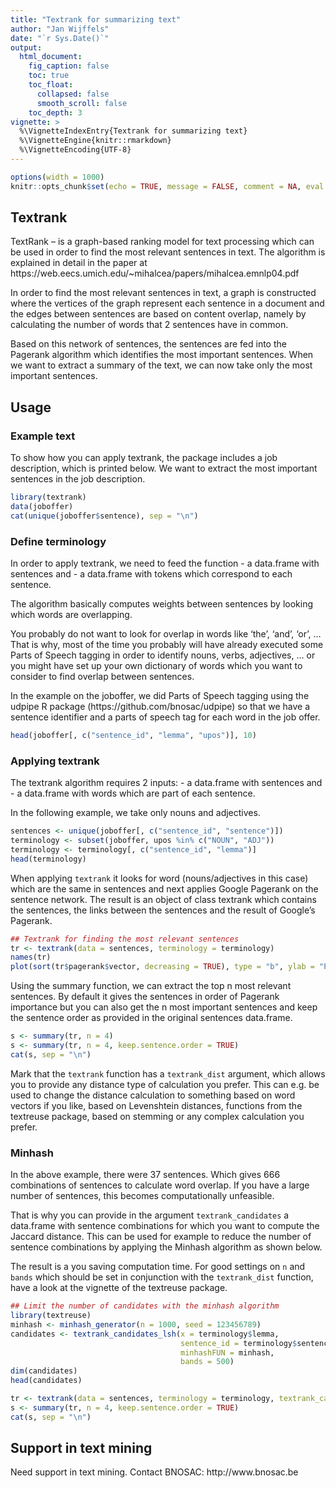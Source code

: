 ---
title: "Textrank for summarizing text"
author: "Jan Wijffels"
date: "`r Sys.Date()`"
output:
  html_document:
    fig_caption: false
    toc: true
    toc_float:
      collapsed: false
      smooth_scroll: false
    toc_depth: 3
vignette: >
  %\VignetteIndexEntry{Textrank for summarizing text}
  %\VignetteEngine{knitr::rmarkdown}
  %\VignetteEncoding{UTF-8}
---


```{r setup, include=FALSE, cache=FALSE}
options(width = 1000)
knitr::opts_chunk$set(echo = TRUE, message = FALSE, comment = NA, eval = TRUE)
```

## Textrank

TextRank – is a graph-based ranking model for text processing which can be used in order to find the most relevant sentences in text. The algorithm is explained in detail in the paper at https://web.eecs.umich.edu/~mihalcea/papers/mihalcea.emnlp04.pdf

In order to find the most relevant sentences in text, a graph is constructed where the vertices of the graph represent each sentence in a document and the edges between sentences are based on content overlap, namely by calculating the number of words that 2 sentences have in common.

Based on this network of sentences, the sentences are fed into the Pagerank algorithm which identifies the most important sentences. When we want to extract a summary of the text, we can now take only the most important sentences. 

## Usage

### Example text

To show how you can apply textrank, the package includes a job description, which is printed below. We want to extract the most important sentences in the job description.

```{r}
library(textrank)
data(joboffer)
cat(unique(joboffer$sentence), sep = "\n")
```

### Define terminology

In order to apply textrank, we need to feed the function 
- a data.frame with sentences and 
- a data.frame with tokens which correspond to each sentence. 

The algorithm basically computes weights between sentences by looking which words are overlapping. 

You probably do not want to look for overlap in words like 'the', 'and', 'or', ...
That is why, most of the time you probably will have already executed some Parts of Speech tagging in order to identify nouns, verbs, adjectives, ... or you might have set up your own dictionary of words which you want to consider to find overlap between sentences. 

In the example on the joboffer, we did Parts of Speech tagging using the udpipe R package (https://github.com/bnosac/udpipe) so that we have a sentence identifier and a parts of speech tag for each word in the job offer.

```{r}
head(joboffer[, c("sentence_id", "lemma", "upos")], 10)
```

### Applying textrank

The textrank algorithm requires 2 inputs: 
- a data.frame with sentences and 
- a data.frame with words which are part of each sentence. 

In the following example, we take only nouns and adjectives.

```{r}
sentences <- unique(joboffer[, c("sentence_id", "sentence")])
terminology <- subset(joboffer, upos %in% c("NOUN", "ADJ"))
terminology <- terminology[, c("sentence_id", "lemma")]
head(terminology)
```

When applying `textrank` it looks for word (nouns/adjectives in this case) which are the same in sentences and next applies Google Pagerank on the sentence network. The result is an object of class textrank which contains the sentences, the links between the sentences and the result of Google's Pagerank. 

```{r}
## Textrank for finding the most relevant sentences
tr <- textrank(data = sentences, terminology = terminology)
names(tr)
plot(sort(tr$pagerank$vector, decreasing = TRUE), type = "b", ylab = "Pagerank", main = "Textrank")
```

Using the summary function, we can extract the top n most relevant sentences. By default it gives the sentences in order of Pagerank importance but you can also get the n most important sentences and keep the sentence order as provided in the original sentences data.frame.

```{r}
s <- summary(tr, n = 4)
s <- summary(tr, n = 4, keep.sentence.order = TRUE)
cat(s, sep = "\n")
```

Mark that the `textrank` function has a `textrank_dist` argument, which allows you to provide any distance type of calculation you prefer. This can e.g. be used to change the distance calculation to something based on word vectors if you like, based on Levenshtein distances, functions from the textreuse package, based on stemming or any complex calculation you prefer.

### Minhash

In the above example, there were 37 sentences. Which gives 666 combinations of sentences to calculate word overlap. If you have a large number of sentences, this becomes computationally unfeasible. 

That is why you can provide in the argument `textrank_candidates` a data.frame with sentence combinations for which you want to compute the Jaccard distance. This can be used for example to reduce the number of sentence combinations by applying the Minhash algorithm as shown below. 

The result is a you saving computation time. For good settings on `n` and `bands` which should be set in conjunction with the `textrank_dist` function, have a look at the vignette of the textreuse package.

```{r}
## Limit the number of candidates with the minhash algorithm
library(textreuse)
minhash <- minhash_generator(n = 1000, seed = 123456789)
candidates <- textrank_candidates_lsh(x = terminology$lemma, 
                                      sentence_id = terminology$sentence_id,
                                      minhashFUN = minhash, 
                                      bands = 500)
dim(candidates)
head(candidates)
```

```{r}
tr <- textrank(data = sentences, terminology = terminology, textrank_candidates = candidates)
s <- summary(tr, n = 4, keep.sentence.order = TRUE)
cat(s, sep = "\n")
```



## Support in text mining

Need support in text mining. 
Contact BNOSAC: http://www.bnosac.be
